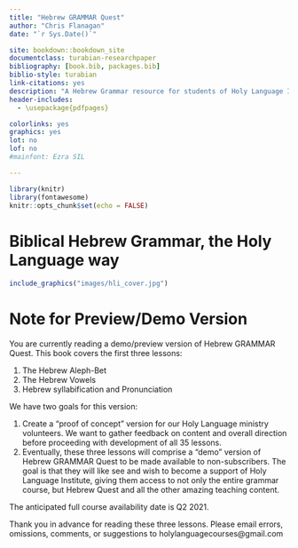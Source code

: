 --- 
title: "Hebrew GRAMMAR Quest"
author: "Chris Flanagan"
date: "`r Sys.Date()`"

site: bookdown::bookdown_site
documentclass: turabian-researchpaper
bibliography: [book.bib, packages.bib]
biblio-style: turabian
link-citations: yes
description: "A Hebrew Grammar resource for students of Holy Language Institute."
header-includes:
  - \usepackage{pdfpages}

colorlinks: yes
graphics: yes
lot: no
lof: no
#mainfont: Ezra SIL

---
```{r setup, include=FALSE}
library(knitr)
library(fontawesome)
knitr::opts_chunk$set(echo = FALSE)

```
# Biblical Hebrew Grammar, the Holy Language way {-}

```{r, out.width = "500px", fig.align='center'}
include_graphics("images/hli_cover.jpg")
```


# Note for Preview/Demo Version {-}

You are currently reading a demo/preview version of Hebrew GRAMMAR Quest.  This book covers the first three lessons:

1. The Hebrew Aleph-Bet
2. The Hebrew Vowels
3. Hebrew syllabification and Pronunciation

We have two goals for this version:

1. Create a "proof of concept" version for our Holy Language ministry volunteers.  We want to gather feedback on content and overall direction before proceeding with development of all 35 lessons.
2. Eventually, these three lessons will comprise a "demo" version of Hebrew GRAMMAR Quest to be made available to non-subscribers.  The goal is that they will like see and wish to become a support of Holy Language Institute, giving them access to not only the entire grammar course, but Hebrew Quest and all the other amazing teaching content. 

The anticipated full course availability date is Q2 2021.

Thank you in advance for reading these three lessons.  Please email errors, omissions, comments, or suggestions to holylanguagecourses@gmail.com
